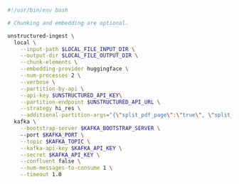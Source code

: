 ```bash CLI
#!/usr/bin/env bash

# Chunking and embedding are optional.

unstructured-ingest \
  local \
    --input-path $LOCAL_FILE_INPUT_DIR \
    --output-dir $LOCAL_FILE_OUTPUT_DIR \
    --chunk-elements \
    --embedding-provider huggingface \
    --num-processes 2 \
    --verbose \
    --partition-by-api \
    --api-key $UNSTRUCTURED_API_KEY\
    --partition-endpoint $UNSTRUCTURED_API_URL \
    --strategy hi_res \
    --additional-partition-args="{\"split_pdf_page\":\"true\", \"split_pdf_allow_failed\":\"true\", \"split_pdf_concurrency_level\": 15}" \
  kafka \
    --bootstrap-server $KAFKA_BOOTSTRAP_SERVER \ 
    --port $KAFKA_PORT \
    --topic $KAFKA_TOPIC \
    --kafka-api-key $KAFKA_API_KEY \
    --secret $KAFKA_API_KEY \
    --confluent false \
    --num-messages-to-consume 1 \
    --timeout 1.0
```